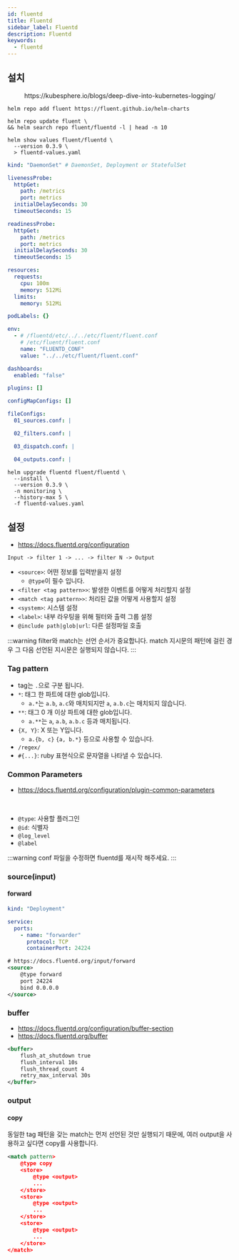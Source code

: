 ```yaml
---
id: fluentd
title: Fluentd
sidebar_label: Fluentd
description: Fluentd
keywords:
  - fluentd
---
```



## 설치

<center>
	<Image
		img={require("@site/static/img/mlops/monitoring/collector/forward-to-fluent.png")}
		width={750}
	/>
</center>
<center>https://kubesphere.io/blogs/deep-dive-into-kubernetes-logging/</center>

```shell
helm repo add fluent https://fluent.github.io/helm-charts
```

```shell
helm repo update fluent \
&& helm search repo fluent/fluentd -l | head -n 10
```

```shell
helm show values fluent/fluentd \
  --version 0.3.9 \
  > fluentd-values.yaml
```

```yaml title="fluentd-values.yaml"
kind: "DaemonSet" # DaemonSet, Deployment or StatefulSet

livenessProbe:
  httpGet:
    path: /metrics
    port: metrics
  initialDelaySeconds: 30
  timeoutSeconds: 15

readinessProbe:
  httpGet:
    path: /metrics
    port: metrics
  initialDelaySeconds: 30
  timeoutSeconds: 15

resources:
  requests:
    cpu: 100m
    memory: 512Mi
  limits:
    memory: 512Mi

podLabels: {}

env:
  - # /fluentd/etc/../../etc/fluent/fluent.conf
    # /etc/fluent/fluent.conf
    name: "FLUENTD_CONF"
    value: "../../etc/fluent/fluent.conf"

dashboards:
  enabled: "false"

plugins: []

configMapConfigs: []

fileConfigs:
  01_sources.conf: |

  02_filters.conf: |

  03_dispatch.conf: |

  04_outputs.conf: |
```

```shell
helm upgrade fluentd fluent/fluentd \
  --install \
  --version 0.3.9 \
  -n monitoring \
  --history-max 5 \
  -f fluentd-values.yaml
```

## 설정

- https://docs.fluentd.org/configuration

```shell
Input -> filter 1 -> ... -> filter N -> Output
```

- `<source>`: 어떤 정보를 입력받을지 설정
  - `@type`이 필수 입니다.
- `<filter <tag pattern>>`: 발생한 이벤트를 어떻게 처리할지 설정
- `<match <tag pattern>>`: 처리된 값을 어떻게 사용할지 설정
- `<system>`: 시스템 설정
- `<label>`: 내부 라우팅을 위해 필터와 출력 그룹 설정
- `@include path|glob|url`: 다른 설정파일 호출

:::warning
filter와 match는 선언 순서가 중요합니다. match 지시문의 패턴에 걸린 경우 그 다음 선언된 지시문은 실행되지 않습니다.
:::

### Tag pattern

- tag는 `.`으로 구분 됩니다.
- `*`: 태그 한 파트에 대한 glob입니다.
  - `a.*`는 `a.b`, `a.c`와 매치되지만 `a`, `a.b.c`는 매치되지 않습니다.
- `**`: 태그 0 개 이상 파트에 대한 glob입니다.
  - `a.**`는 `a`, `a.b`, `a.b.c` 등과 매치됩니다.
- `{X, Y}`: X 또는 Y입니다.
  - `a.{b, c}` `{a, b.*}` 등으로 사용할 수 있습니다.
- `/regex/`
- `#{...}`: ruby 표현식으로 문자열을 나타낼 수 있습니다.

### Common Parameters

- https://docs.fluentd.org/configuration/plugin-common-parameters

<br />

- `@type`: 사용할 플러그인
- `@id`: 식별자
- `@log_level`
- `@label`

:::warning
conf 파일을 수정하면 fluentd를 재시작 해주세요.
:::

### source(input)

#### forward

```yaml title="fluentd-values.yaml"
kind: "Deployment"

service:
  ports:
    - name: "forwarder"
      protocol: TCP
      containerPort: 24224
```

```xml
# https://docs.fluentd.org/input/forward
<source>
    @type forward
    port 24224
    bind 0.0.0.0
</source>
```

### buffer

- https://docs.fluentd.org/configuration/buffer-section
- https://docs.fluentd.org/buffer

```xml
<buffer>
    flush_at_shutdown true
    flush_interval 10s
    flush_thread_count 4
    retry_max_interval 30s
</buffer>
```

### output

#### copy

동일한 tag 패턴을 갖는 match는 먼저 선언된 것만 실행되기 때문에, 여러 output을 사용하고 싶다면 copy를 사용합니다.

```xml
<match pattern>
    @type copy
    <store>
        @type <output>
        ...
    </store>
    <store>
        @type <output>
        ...
    </store>
    <store>
        @type <output>
        ...
    </store>
</match>
```
